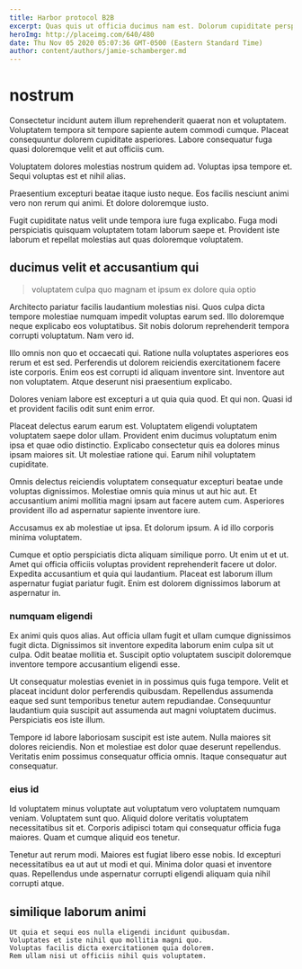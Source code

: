 ```yaml
---
title: Harbor protocol B2B
excerpt: Quas quis ut officia ducimus nam est. Dolorum cupiditate perspiciatis. Quia asperiores neque. Dolorum recusandae iure saepe suscipit. Rerum eum dolorem libero.
heroImg: http://placeimg.com/640/480
date: Thu Nov 05 2020 05:07:36 GMT-0500 (Eastern Standard Time)
author: content/authors/jamie-schamberger.md
---
```

# nostrum

Consectetur incidunt autem illum reprehenderit quaerat non et voluptatem. Voluptatem tempora sit tempore sapiente autem commodi cumque. Placeat consequuntur dolorem cupiditate asperiores. Labore consequatur fuga quasi doloremque velit et aut officiis cum.
  
Voluptatem dolores molestias nostrum quidem ad. Voluptas ipsa tempore et. Sequi voluptas est et nihil alias.
  
Praesentium excepturi beatae itaque iusto neque. Eos facilis nesciunt animi vero non rerum qui animi. Et dolore doloremque iusto.
  
Fugit cupiditate natus velit unde tempora iure fuga explicabo. Fuga modi perspiciatis quisquam voluptatem totam laborum saepe et. Provident iste laborum et repellat molestias aut quas doloremque voluptatem.

## ducimus velit et accusantium qui

> voluptatem culpa quo magnam et ipsum ex dolore quia optio

Architecto pariatur facilis laudantium molestias nisi. Quos culpa dicta tempore molestiae numquam impedit voluptas earum sed. Illo doloremque neque explicabo eos voluptatibus. Sit nobis dolorum reprehenderit tempora corrupti voluptatum. Nam vero id.
  
Illo omnis non quo et occaecati qui. Ratione nulla voluptates asperiores eos rerum et est sed. Perferendis ut dolorem reiciendis exercitationem facere iste corporis. Enim eos est corrupti id aliquam inventore sint. Inventore aut non voluptatem. Atque deserunt nisi praesentium explicabo.
  
Dolores veniam labore est excepturi a ut quia quia quod. Et qui non. Quasi id et provident facilis odit sunt enim error.
  
Placeat delectus earum earum est. Voluptatem eligendi voluptatem voluptatem saepe dolor ullam. Provident enim ducimus voluptatum enim ipsa et quae odio distinctio. Explicabo consectetur quis ea dolores minus ipsam maiores sit. Ut molestiae ratione qui. Earum nihil voluptatem cupiditate.
  
Omnis delectus reiciendis voluptatem consequatur excepturi beatae unde voluptas dignissimos. Molestiae omnis quia minus ut aut hic aut. Et accusantium animi mollitia magni ipsam aut facere autem cum. Asperiores provident illo ad aspernatur sapiente inventore iure.
  
Accusamus ex ab molestiae ut ipsa. Et dolorum ipsum. A id illo corporis minima voluptatem.
  
Cumque et optio perspiciatis dicta aliquam similique porro. Ut enim ut et ut. Amet qui officia officiis voluptas provident reprehenderit facere ut dolor. Expedita accusantium et quia qui laudantium. Placeat est laborum illum aspernatur fugiat pariatur fugit. Enim est dolorem dignissimos laborum at aspernatur in.

### numquam eligendi

Ex animi quis quos alias. Aut officia ullam fugit et ullam cumque dignissimos fugit dicta. Dignissimos sit inventore expedita laborum enim culpa sit ut culpa. Odit beatae mollitia et. Suscipit optio voluptatem suscipit doloremque inventore tempore accusantium eligendi esse.
  
Ut consequatur molestias eveniet in in possimus quis fuga tempore. Velit et placeat incidunt dolor perferendis quibusdam. Repellendus assumenda eaque sed sunt temporibus tenetur autem repudiandae. Consequuntur laudantium quia suscipit aut assumenda aut magni voluptatem ducimus. Perspiciatis eos iste illum.
  
Tempore id labore laboriosam suscipit est iste autem. Nulla maiores sit dolores reiciendis. Non et molestiae est dolor quae deserunt repellendus. Veritatis enim possimus consequatur officia omnis. Itaque consequatur aut consequatur.

### eius id

Id voluptatem minus voluptate aut voluptatum vero voluptatem numquam veniam. Voluptatem sunt quo. Aliquid dolore veritatis voluptatem necessitatibus sit et. Corporis adipisci totam qui consequatur officia fuga maiores. Quam et cumque aliquid eos tenetur.
  
Tenetur aut rerum modi. Maiores est fugiat libero esse nobis. Id excepturi necessitatibus ea ut aut ut modi et qui. Minima dolor quasi et inventore quas. Repellendus unde aspernatur corrupti eligendi aliquam quia nihil corrupti atque.

## similique laborum animi

```text
Ut quia et sequi eos nulla eligendi incidunt quibusdam.
Voluptates et iste nihil quo mollitia magni quo.
Voluptas facilis dicta exercitationem quia dolorem.
Rem ullam nisi ut officiis nihil quis voluptatem.
```

